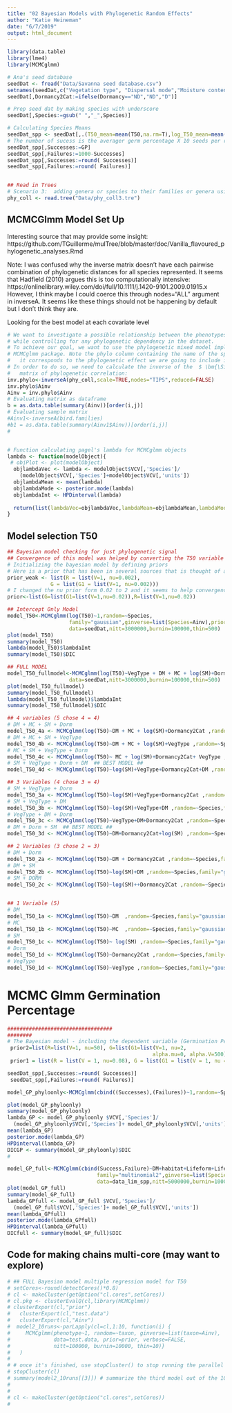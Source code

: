 ```yaml
---
title: "02 Bayesian Models with Phylogenetic Random Effects"
author: "Katie Heineman"
date: "6/7/2019"
output: html_document
---
```


```r
library(data.table)
library(lme4)
library(MCMCglmm)

# Ana's seed database
seedDat <- fread("Data/Savanna seed database.csv")
setnames(seedDat,c("Vegetation type", "Dispersal mode","Moisture content", "Seed mass (mg)"), c("VegType", "DM","MC","SM" ))
seedDat[,Dormancy2Cat:=ifelse(Dormancy=="ND","ND","D")]

# Prep seed dat by making species with underscore
seedDat[,Species:=gsub(" ","_",Species)]

# Calculating Species Means
seedDat_spp <- seedDat[,.(T50_mean=mean(T50,na.rm=T),log_T50_mean=mean(log(T50),na.rm=T),GP = sum(GP,na.rm=T), sqrt_GP = mean(sqrt(GP),na.rm=T),log_Seedmass = mean(log(SM),na.rm=T), Moisture = mean(MC,na.rm=T)), by="Species"]
# The number of sucess is the averager germ percentage X 10 seeds per replicate X 10 reps
seedDat_spp[,Successes:=GP]
seedDat_spp[,Failures:=1000-Successes]
seedDat_spp[,Successes:=round( Successes)]
seedDat_spp[,Failures:=round( Failures)]


## Read in Trees 
# Scenario 3:  adding genera or species to their families or genera using the same approach implemented in Phylomatic and BLADJ 
phy_coll <- read.tree("Data/phy_coll3.tre")
```
## MCMCGlmm Model Set Up

Interesting source that may provide some insight: https://github.com/TGuillerme/mulTree/blob/master/doc/Vanilla_flavoured_phylogenetic_analyses.Rmd

Note: I was confused why the inverse matrix doesn't have each pairwise combination of phylogenetic distances for all species  represented. It seems that Hadfield (2010) argues this is too computationally intensive: https://onlinelibrary.wiley.com/doi/full/10.1111/j.1420-9101.2009.01915.x However, I think maybe I could coerce this through nodes="ALL" argument in inverseA. It seems like these things should not be happening by default but I don't think they are.

Looking for the best model at each covariate level

```r

# We want to investigate a possible relationship between the phenotypes and the cofactor, 
# while controlling for any phylogenetic dependency in the dataset. 
# To achieve our goal, we want to use the phylogenetic mixed model implemented in the 
# MCMCglmm package. Note the phylo column containing the name of the species in our dataset: 
#   it corresponds to the phylogenetic effect we are going to include in our model. 
# In order to do so, we need to calculate the inverse of the  $ \bm{\Sigma}$ 
#   matrix of phylogenetic correlation:
inv.phylo<-inverseA(phy_coll,scale=TRUE,nodes="TIPS",reduced=FALSE)
inv.phylo$Ainv
Ainv = inv.phylo$Ainv
# Evaluating matrix as dataframe
b = as.data.table(summary(Ainv))[order(i,j)]
# Evaluating sample matrix
#Ainv1<-inverseA(bird.families)
#b1 = as.data.table(summary(Ainv1$Ainv))[order(i,j)]
# 


# Function calculating pagel's lambda for MCMCglmm objects
lambda <- function(modelObject){
 # objPlot <- plot(modelObject)
  objlambdaVec <- lambda <- modelObject$VCV[,'Species']/
    (modelObject$VCV[,'Species']+modelObject$VCV[,'units'])
  objlambdaMean <- mean(lambda)
  objlambdaMode <- posterior.mode(lambda)
  objlambdaInt <- HPDinterval(lambda)
  
  return(list(lambdaVec=objlambdaVec,lambdaMean=objlambdaMean,lambdaMode=objlambdaMode,lambdaInt=objlambdaInt))
}

```

## Model selection T50 

```r
## Bayesian model checking for just phylogenetic signal
## Convergence of this model was helped by converting the T50 variable to a log scale
# Initializing the bayesian model by defining priors
# Here is a prior that has been in several sources that is thought of as a weak prior
prior_weak <- list(R = list(V=1, nu=0.002),
              G = list(G1 = list(V=1, nu=0.002)))
# I changed the nu prior form 0.02 to 2 and it seems to help convergence
prior<-list(G=list(G1=list(V=1,nu=0.02)),R=list(V=1,nu=0.02))

## Intercept Only Model
model_T50<-MCMCglmm(log(T50)~1,random=~Species,
                    family="gaussian",ginverse=list(Species=Ainv),prior=prior,
                    data=seedDat,nitt=3000000,burnin=100000,thin=500)
plot(model_T50)
summary(model_T50)
lambda(model_T50)$lambdaInt
summary(model_T50)$DIC

## FULL MODEL
model_T50_fullmodel<-MCMCglmm(log(T50)~VegType + DM + MC + log(SM)+Dormancy2Cat, random=~Species,family="gaussian",ginverse=list(Species=Ainv),prior=prior,
                    data=seedDat,nitt=3000000,burnin=100000,thin=500)
plot(model_T50_fullmodel)
summary(model_T50_fullmodel)
lambda(model_T50_fullmodel)$lambdaInt
summary(model_T50_fullmodel)$DIC

## 4 variables (5 chose 4 = 4)
# DM + MC + SM + Dorm
model_T50_4a <- MCMCglmm(log(T50)~DM + MC + log(SM)+Dormancy2Cat ,random=~Species,family="gaussian",ginverse=list(Species=Ainv),prior=prior,data=seedDat,nitt=300000,burnin=10000,thin=50)
# DM + MC + SM + VegType
model_T50_4b <- MCMCglmm(log(T50)~DM + MC + log(SM)+VegType ,random=~Species,family="gaussian",ginverse=list(Species=Ainv),prior=prior,data=seedDat,nitt=300000,burnin=10000,thin=50)
# MC + SM + VegType + Dorm
model_T50_4c <- MCMCglmm(log(T50)~ MC + log(SM)+Dormancy2Cat+ VegType ,random=~Species,family="gaussian",ginverse=list(Species=Ainv),prior=prior,data=seedDat,nitt=300000,burnin=10000,thin=50)
# SM + VegType + Dorm + DM  ## BEST MODEL ##
model_T50_4d <- MCMCglmm(log(T50)~log(SM)+VegType+Dormancy2Cat+DM ,random=~Species,family="gaussian",ginverse=list(Species=Ainv),prior=prior,data=seedDat,nitt=300000,burnin=10000,thin=50)

## 3 Variables (4 chose 3 = 4)
# SM + VegType + Dorm
model_T50_3a <- MCMCglmm(log(T50)~log(SM)+VegType+Dormancy2Cat ,random=~Species,family="gaussian",ginverse=list(Species=Ainv),prior=prior,data=seedDat,nitt=300000,burnin=10000,thin=50)
# SM + VegType + DM
model_T50_3b <- MCMCglmm(log(T50)~log(SM)+VegType+DM ,random=~Species,family="gaussian",ginverse=list(Species=Ainv),prior=prior,data=seedDat,nitt=300000,burnin=10000,thin=50)
# VegType + DM + Dorm
model_T50_3c <- MCMCglmm(log(T50)~VegType+DM+Dormancy2Cat ,random=~Species,family="gaussian",ginverse=list(Species=Ainv),prior=prior,data=seedDat,nitt=300000,burnin=10000,thin=50)
# DM + Dorm + SM  ## BEST MODEL ##
model_T50_3d <- MCMCglmm(log(T50)~DM+Dormancy2Cat+log(SM) ,random=~Species,family="gaussian",ginverse=list(Species=Ainv),prior=prior,data=seedDat,nitt=300000,burnin=10000,thin=50)

## 2 Variables (3 chose 2 = 3)
# DM + Dorm 
model_T50_2a <- MCMCglmm(log(T50)~DM + Dormancy2Cat ,random=~Species,family="gaussian",ginverse=list(Species=Ainv),prior=prior,data=seedDat,nitt=300000,burnin=10000,thin=50)
# DM + SM
model_T50_2b <- MCMCglmm(log(T50)~log(SM)+DM ,random=~Species,family="gaussian",ginverse=list(Species=Ainv),prior=prior,data=seedDat,nitt=300000,burnin=10000,thin=50)
# SM + DORM
model_T50_2c <- MCMCglmm(log(T50)~log(SM)++Dormancy2Cat ,random=~Species,family="gaussian",ginverse=list(Species=Ainv),prior=prior,data=seedDat,nitt=300000,burnin=10000,thin=50)


## 1 Variable (5)
# DM
model_T50_1a <- MCMCglmm(log(T50)~DM  ,random=~Species,family="gaussian",ginverse=list(Species=Ainv),prior=prior,data=seedDat,nitt=300000,burnin=10000,thin=50)
# MC
model_T50_1b <- MCMCglmm(log(T50)~MC  ,random=~Species,family="gaussian",ginverse=list(Species=Ainv),prior=prior,data=seedDat,nitt=300000,burnin=10000,thin=50)
# SM
model_T50_1c <- MCMCglmm(log(T50)~ log(SM) ,random=~Species,family="gaussian",ginverse=list(Species=Ainv),prior=prior,data=seedDat,nitt=300000,burnin=10000,thin=50)
# Dorm
model_T50_1d <- MCMCglmm(log(T50)~Dormancy2Cat ,random=~Species,family="gaussian",ginverse=list(Species=Ainv),prior=prior,data=seedDat,nitt=300000,burnin=10000,thin=50)
# VegType
model_T50_1d <- MCMCglmm(log(T50)~VegType ,random=~Species,family="gaussian",ginverse=list(Species=Ainv),prior=prior,data=seedDat,nitt=300000,burnin=10000,thin=50)

```


# MCMC Glmm Germination Percentage
```r
##################################
########
# The Bayesian model - including the dependent variable (Germination Percentage)
 prior2=list(R=list(V=1, nu=50), G=list(G1=list(V=1, nu=2,  
                                               alpha.mu=0, alpha.V=500)))
 prior1 = list(R = list(V = 1, nu=0.08), G = list(G1 = list(V = 1, nu = .5, alpha.mu=0, alpha.V=200)))

seedDat_spp[,Successes:=round( Successes)]
 seedDat_spp[,Failures:=round( Failures)]

model_GP_phyloonly<-MCMCglmm(cbind((Successes),(Failures))~1,random=~Species,family="multinomial2",ginverse=list(Species=Ainv),prior = prior1, data=seedDat_spp,nitt=2600000,burnin=60000,thin=200)                                          

plot(model_GP_phyloonly)
summary(model_GP_phyloonly)
lambda_GP <- model_GP_phyloonly $VCV[,'Species']/
  (model_GP_phyloonly$VCV[,'Species']+ model_GP_phyloonly$VCV[,'units'])
mean(lambda_GP)
posterior.mode(lambda_GP)
HPDinterval(lambda_GP)
DICGP <- summary(model_GP_phyloonly)$DIC
#

model_GP_full<-MCMCglmm(cbind(Success,Failure)~DM+habitat+Lifeform+Lifespan,random=~Species,
                             family="multinomial2",ginverse=list(Species=Ainv),prior=prior2,
                             data=data_lim_spp,nitt=5000000,burnin=100000,thin=500)                                          
plot(model_GP_full)
summary(model_GP_full)
lambda_GPfull <- model_GP_full $VCV[,'Species']/
  (model_GP_full$VCV[,'Species']+ model_GP_full$VCV[,'units'])
mean(lambda_GPfull)
posterior.mode(lambda_GPfull)
HPDinterval(lambda_GPfull)
DICfull <- summary(model_GP_full)$DIC

```


## Code for making chains multi-core (may want to explore)

```r

# ## FULL Bayesian model multiple regression model for T50
# setCores<-round(detectCores()*0.8)
# cl <- makeCluster(getOption("cl.cores",setCores))
# cl.pkg <- clusterEvalQ(cl,library(MCMCglmm)) 
# clusterExport(cl,"prior")
#   clusterExport(cl,"test.data")
#   clusterExport(cl,"Ainv")
#  model2_10runs<-parLapply(cl=cl,1:10, function(i) {
#     MCMCglmm(phenotype~1, random=~taxon, ginverse=list(taxon=Ainv),
#              data=test.data, prior=prior, verbose=FALSE, 
#              nitt=100000, burnin=10000, thin=10)}
#   )
#   
# # once it's finished, use stopCluster() to stop running the parallel cluster
# stopCluster(cl)
# summary(model2_10runs[[3]]) # summarize the third model out of the 10
# 
# 
# cl <- makeCluster(getOption("cl.cores",setCores))
# 


```

